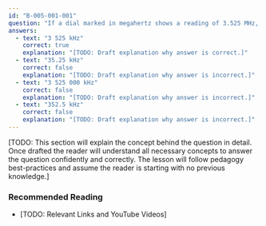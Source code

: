 ```yaml
---
id: "B-005-001-001"
question: "If a dial marked in megahertz shows a reading of 3.525 MHz, what would it show if it were marked in kilohertz?"
answers:
  - text: "3 525 kHz"
    correct: true
    explanation: "[TODO: Draft explanation why answer is correct.]"
  - text: "35.25 kHz"
    correct: false
    explanation: "[TODO: Draft explanation why answer is incorrect.]"
  - text: "3 525 000 kHz"
    correct: false
    explanation: "[TODO: Draft explanation why answer is incorrect.]"
  - text: "352.5 kHz"
    correct: false
    explanation: "[TODO: Draft explanation why answer is incorrect.]"
---
```


[TODO: This section will explain the concept behind the question in detail. Once drafted the reader will understand all necessary concepts to answer the question confidently and correctly. The lesson will follow pedagogy best-practices and assume the reader is starting with no previous knowledge.]

### Recommended Reading

- [TODO: Relevant Links and YouTube Videos]
